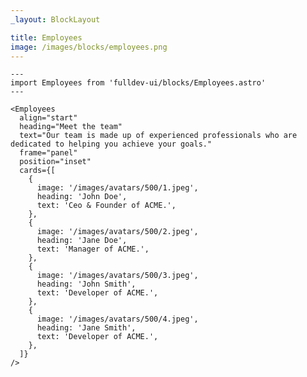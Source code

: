 ```yaml
---
_layout: BlockLayout

title: Employees
image: /images/blocks/employees.png
---
```


```astro live
---
import Employees from 'fulldev-ui/blocks/Employees.astro'
---

<Employees
  align="start"
  heading="Meet the team"
  text="Our team is made up of experienced professionals who are dedicated to helping you achieve your goals."
  frame="panel"
  position="inset"
  cards={[
    {
      image: '/images/avatars/500/1.jpeg',
      heading: 'John Doe',
      text: 'Ceo & Founder of ACME.',
    },
    {
      image: '/images/avatars/500/2.jpeg',
      heading: 'Jane Doe',
      text: 'Manager of ACME.',
    },
    {
      image: '/images/avatars/500/3.jpeg',
      heading: 'John Smith',
      text: 'Developer of ACME.',
    },
    {
      image: '/images/avatars/500/4.jpeg',
      heading: 'Jane Smith',
      text: 'Developer of ACME.',
    },
  ]}
/>
```

